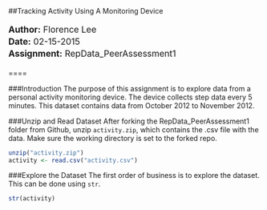 ##Tracking Activity Using A Monitoring Device
<p style="font-size: 13pt; line-height:18pt"> 
**Author:** Florence Lee<br>
**Date:** 02-15-2015<br>
**Assignment:** RepData_PeerAssessment1</p>

====

###Introduction
The purpose of this assignment is to explore data from a personal activity
monitoring device. The device collects step data every 5 minutes. This dataset 
contains data from October 2012 to November 2012. 

###Unzip and Read Dataset
After forking the RepData_PeerAssessment1 folder from Github, unzip ```activity.zip```, 
which contains the .csv file with the data. Make sure the working directory
is set to the forked repo.

```r
unzip("activity.zip") 
activity <- read.csv("activity.csv")
```

###Explore the Dataset
The first order of business is to explore the dataset. This can be done using 
```str```.

```r
str(activity)
```
